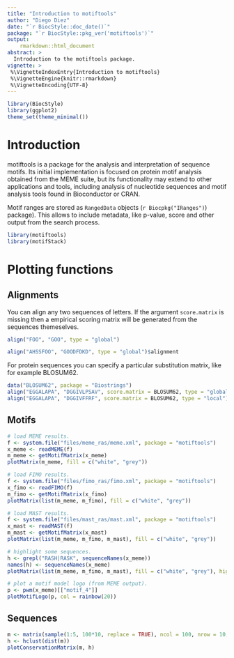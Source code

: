```yaml
---
title: "Introduction to motiftools"
author: "Diego Diez"
date: "`r BiocStyle::doc_date()`"
package: "`r BiocStyle::pkg_ver('motiftools')`"
output:
    rmarkdown::html_document
abstract: >
  Introduction to the motiftools package.
vignette: >
 %\VignetteIndexEntry{Introduction to motiftools}
 %\VignetteEngine{knitr::rmarkdown}
 %\VignetteEncoding{UTF-8}
---
```



```r
library(BiocStyle)
library(ggplot2)
theme_set(theme_minimal())
```

# Introduction

motiftools is a package for the analysis and interpretation of sequence motifs. Its initial implementation is focused on protein motif analysis obtained from the MEME suite, but its functionality may extend to other applications and tools, including analysis of nucleotide sequences and motif analysis tools found in Bioconductor or CRAN.

Motif ranges are stored as `RangedData` objects (`r Biocpkg("IRanges")`) package). This allows to include metadata, like p-value, score and other output from the search process.

```r
library(motiftools)
library(motifStack)
```

# Plotting functions

## Alignments

You can align any two sequences of letters. If the argument `score.matrix` is missing then a empirical scoring matrix will be generated from the sequences themeselves.

```r
align("FOO", "GOO", type = "global")

align("AHSSFOO", "GOODFDKD", type = "global")$alignment
```

For protein sequences you can specify a particular substitution matrix, like for example BLOSUM62.

```r
data("BLOSUM62", package = "Biostrings")
align("EGGALAPA", "DGGIVLPSAV", score.matrix = BLOSUM62, type = "global")$alignment
align("EGGALAPA", "DGGIVFFRF", score.matrix = BLOSUM62, type = "local")$alignment
```

## Motifs

```r
# load MEME results.
f <- system.file("files/meme_ras/meme.xml", package = "motiftools")
x_meme <- readMEME(f)
m_meme <- getMotifMatrix(x_meme)
plotMatrix(m_meme, fill = c("white", "grey"))

# load FIMO results.
f <- system.file("files/fimo_ras/fimo.xml", package = "motiftools")
x_fimo <- readFIMO(f)
m_fimo <- getMotifMatrix(x_fimo)
plotMatrix(list(m_meme, m_fimo), fill = c("white", "grey"))

# load MAST results.
f <- system.file("files/mast_ras/mast.xml", package = "motiftools")
x_mast <- readMAST(f)
m_mast <- getMotifMatrix(x_mast)
plotMatrix(list(m_meme, m_fimo, m_mast), fill = c("white", "grey"))

# highlight some sequences.
h <- grepl("RASH|RASK", sequenceNames(x_meme))
names(h) <- sequenceNames(x_meme)
plotMatrix(list(m_meme, m_fimo, m_mast), fill = c("white", "grey"), high = h, high.col = c("black", "orange"))

# plot a motif model logo (from MEME output).
p <- pwm(x_meme)[["motif_4"]]
plotMotifLogo(p, col = rainbow(20))
```

## Sequences

```r
m <- matrix(sample(1:5, 100*10, replace = TRUE), ncol = 100, nrow = 10, dimnames = list(letters[1:10], 1:100))
h <- hclust(dist(m))
plotConservationMatrix(m, h)
```

